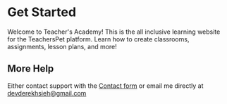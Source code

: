 # Get Started
 
Welcome to Teacher's Academy! This is the all inclusive learning website for the TeachersPet platform. Learn how to create classrooms, assignments, lesson plans, and more!


## More Help

Either contact support with the [Contact form](https://teacherspet.app/contact) or email me directly at devderekhsieh@gmail.com
